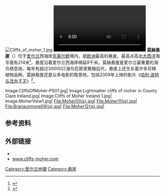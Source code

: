 {{Coord|52|56|10|N|9|28|15|W|region:IE-CE_type:landmark|display=title}}
[[Image:Cliffs_of_moher_1.jpg|thumb]]
[[File:Cliffs_of_Moher_drone-video.webm|thumb]]
'''莫赫悬崖'''（{{lang-ga|Aillte an Mhothair}}）位于[[愛爾蘭共和國|爱尔兰]]西海岸[[克莱尔郡|克莱尔郡]]境内，是[[欧洲|欧洲]]最高的悬崖，最高点高出[[大西洋|大西洋]]海平面有214米<ref>{{cite web | language = zh-cn | publisher = 华夏地理杂志| title =爱尔兰翡翠绿岛　全世界最美丽的地方| url = http://ngmchina.com.cn/web/?action-viewnews-itemid-180666| date = 2011-11-24 | accessdate = 2011-11-25 }}</ref>，悬崖沿着爱尔兰西海岸绵延8千米。莫赫悬崖是爱尔兰最重要的海鸟栖息地，每年有超过30000只海鸟在那里繁殖后代，悬崖上还生长着许多珍稀植物品种。莫赫悬崖还是众多电影的取景地，包括2009年上映的影片《[[哈利波特—混血王子的背叛_(电影)|哈利·波特与混血王子]]》<ref>{{cite web | language = zh-cn | publisher = 搜狐旅游| title =站在莫赫悬崖上的哈利波特| url = http://travel.sohu.com/20090724/n265455775_2.shtml| date = 2009-07-24 | accessdate = 2011-11-25 }}</ref>。
<gallery>
Image:CliffsOfMoher-PS01.jpg|
Image:Lightmatter cliffs of moher in County Clare Ireland.jpg|
Image:Cliffs of Moher Ireland 1.jpg|
Image:MoherView1.jpg|
File:Moher01(js).jpg|
File:Moher11(js).jpg|
File:Branaunmore09(js).jpg|
File:Moher12(js).jpg|
</gallery>
{{wide image|Cliffs_of_moher_33mp.jpg|1700px|懸崖全景}}
==参考资料==
{{reflist}}
==外部链接==
*{{Official|http://www.cliffsofmoher.ie/default.aspx}}
*[http://www.cliffs-moher.com/about.php www.cliffs-moher.com] {{Wayback|url=http://www.cliffs-moher.com/about.php |date=20180302103242 }}

{{Ireland-stub}}

[[Category:爱尔兰地理|Category:爱尔兰地理]]
[[Category:悬崖|Category:悬崖]]